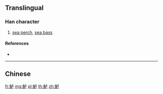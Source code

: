 {{character info/new}}
{{also|鱸}}
==Translingual==

===Han character===
{{Han char|rn=195|rad=鱼|as=05|sn=13|four=|canj=NMYS|ids=⿰鱼卢}}

# [[sea perch]], [[sea bass]]

====References====
* {{Han ref|kx=1480.511|hdz=74681.020|uh=9C88|ud=40072}}

----

==Chinese==
{{zh-see|鱸}}

[[fr:鲈]]
[[mg:鲈]]
[[pl:鲈]]
[[th:鲈]]
[[zh:鲈]]